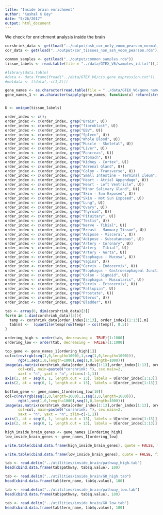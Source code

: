 ```yaml
---
title: "Inside brain enrichment"
author: "Kushal K Dey"
date: "5/26/2017"
output: html_document
---
```


We check for enrichment analysis inside the brain

```r
corshrink_data <- get(load("../output/ash_cor_only_voom_pearson_normal_gtex_tissues.rda"))
cor_data <- get(load("../output/cor_tissues_non_ash_voom_pearson.rda"))
```

```r
common_samples <- get(load("../output/common_samples.rda"))
tissue_labels <- read.table(file = "../data/GTEX_V6/samples_id.txt")[,3]

#library(data.table)
#data <- data.frame(fread("../data/GTEX_V6/cis_gene_expression.txt"))
#matdata <- t(data[,-c(1,2)])

gene_names <- as.character(read.table(file = "../data/GTEX_V6/gene_names_GTEX_V6.txt")[,1])
gene_names_1 <- as.character(sapply(gene_names, function(x) return(strsplit(x, "[.]")[[1]][1])))


U <- unique(tissue_labels)
```

```r
order_index <- c();
order_index <- c(order_index, grep("Brain", U))
order_index <- c(order_index, grep("fibroblast", U))
order_index <- c(order_index, grep("EBV", U))
order_index <- c(order_index, grep("Spleen", U))
order_index <- c(order_index, grep("Whole Blood", U))
order_index <- c(order_index, grep("Muscle - Skeletal", U))
order_index <- c(order_index, grep("Liver", U))
order_index <- c(order_index, grep("Pancreas", U))
order_index <- c(order_index, grep("Stomach", U))
order_index <- c(order_index, grep("Kidney - Cortex", U))
order_index <- c(order_index, grep("Adrenal Gland", U))
order_index <- c(order_index, grep("Colon - Transverse", U))
order_index <- c(order_index, grep("Small Intestine - Terminal Ileum", U))
order_index <- c(order_index, grep("Heart - Atrial Appendage", U))
order_index <- c(order_index, grep("Heart - Left Ventricle", U))
order_index <- c(order_index, grep("Minor Salivary Gland", U))
order_index <- c(order_index, grep("Skin - Sun Exposed", U))
order_index <- c(order_index, grep("Skin - Not Sun Exposed", U))
order_index <- c(order_index, grep("Lung", U))
order_index <- c(order_index, grep("Ovary", U))
order_index <- c(order_index, grep("Thyroid", U))
order_index <- c(order_index, grep("Pituitary", U))
order_index <- c(order_index, grep("Testis", U))
order_index <- c(order_index, grep("Nerve - Tibial", U))
order_index <- c(order_index, grep("Breast - Mammary Tissue", U))
order_index <- c(order_index, grep("Adipose - Visceral", U))
order_index <- c(order_index, grep("Adipose - Subcutaneous", U))
order_index <- c(order_index, grep("Artery - Coronary", U))
order_index <- c(order_index, grep("Artery - Tibial", U))
order_index <- c(order_index, grep("Artery - Aorta", U))
order_index <- c(order_index, grep("Esophagus - Mucosa", U))
order_index <- c(order_index, grep("Vagina", U))
order_index <- c(order_index, grep("Cervix - Endocervix", U))
order_index <- c(order_index, grep("Esophagus - Gastroesophageal Junction", U))
order_index <- c(order_index, grep("Colon - Sigmoid", U))
order_index <- c(order_index, grep("Esophagus - Muscularis", U))
order_index <- c(order_index, grep("Cervix - Ectocervix", U))
order_index <- c(order_index, grep("Fallopian", U))
order_index <- c(order_index, grep("Prostate", U))
order_index <- c(order_index, grep("Uterus", U))
order_index <- c(order_index, grep("Bladder", U))
```


```r
tab <- array(0, dim(corshrink_data)[3])
for(m in 1:dim(corshrink_data)[3]){
  temp <- corshrink_data[order_index[1:13], order_index[(1:13)],m]
  tab[m] <-  (quantile(temp[row(temp) > col(temp)], 0.5))
}

ordering_high <- order(tab, decreasing =  TRUE)[1:1000]
ordering_low <- order(tab, decreasing =  FALSE)[1:1000]
```

```r
top_gene <- gene_names_1[ordering_high[1]]
col=c(rev(rgb(seq(1,0,length=1000),1,seq(1,0,length=1000))),
      rgb(1,seq(1,0,length=1000),seq(1,0,length=1000)))
image(as.matrix(corshrink_data[order_index[1:13],order_index[1:13], ordering_high[1000]]),
      col=col, main=paste0("corshrink: "), cex.main=2,
      xaxt = "n", yaxt = "n", zlim=c(-1,1))
axis(1, at = seq(0, 1, length.out = 13), labels = U[order_index[1:13]], las=2, cex.axis = 0.5)
axis(2, at = seq(0, 1, length.out = 13), labels = U[order_index[1:13]], las=2, cex.axis = 0.5)
```


```r
bottom_gene <- gene_names_1[ordering_low[10]]
col=c(rev(rgb(seq(1,0,length=1000),1,seq(1,0,length=1000))),
      rgb(1,seq(1,0,length=1000),seq(1,0,length=1000)))
image(as.matrix(corshrink_data[order_index[1:13],order_index[1:13], ordering_low[1000]]),
      col=col, main=paste0("corshrink: "), cex.main=2,
      xaxt = "n", yaxt = "n", zlim=c(-1,1))
axis(1, at = seq(0, 1, length.out = 13), labels = U[order_index[1:13]], las=2, cex.axis = 0.5)
axis(2, at = seq(0, 1, length.out = 13), labels = U[order_index[1:13]], las=2, cex.axis = 0.5)
```

```r
high_inside_brain_genes <- gene_names_1[ordering_high]
low_inside_brain_genes <- gene_names_1[ordering_low]

write.table(cbind.data.frame(high_inside_brain_genes), quote = FALSE, file = "../utilities/inside_brain/high_inside_brain.txt", row.names = FALSE, col.names = FALSE)

write.table(cbind.data.frame(low_inside_brain_genes), quote = FALSE, file = "../utilities/inside_brain/low_inside_brain.txt", row.names = FALSE, col.names = FALSE)
```

```r
tab <- read.delim("../utilities/inside_brain/pathway_high.tab")
head(cbind.data.frame(tab$pathway, tab$q.value), 100)
```

```r
tab <- read.delim("../utilities/inside_brain/GO_high.tab")
head(cbind.data.frame(tab$term_name, tab$q.value), 100)
```

```r
tab <- read.delim("../utilities/inside_brain/pathway_low.tab")
head(cbind.data.frame(tab$pathway, tab$q.value), 100)
```

```r
tab <- read.delim("../utilities/inside_brain/GO_low.tab")
head(cbind.data.frame(tab$term_name, tab$q.value), 100)
```

